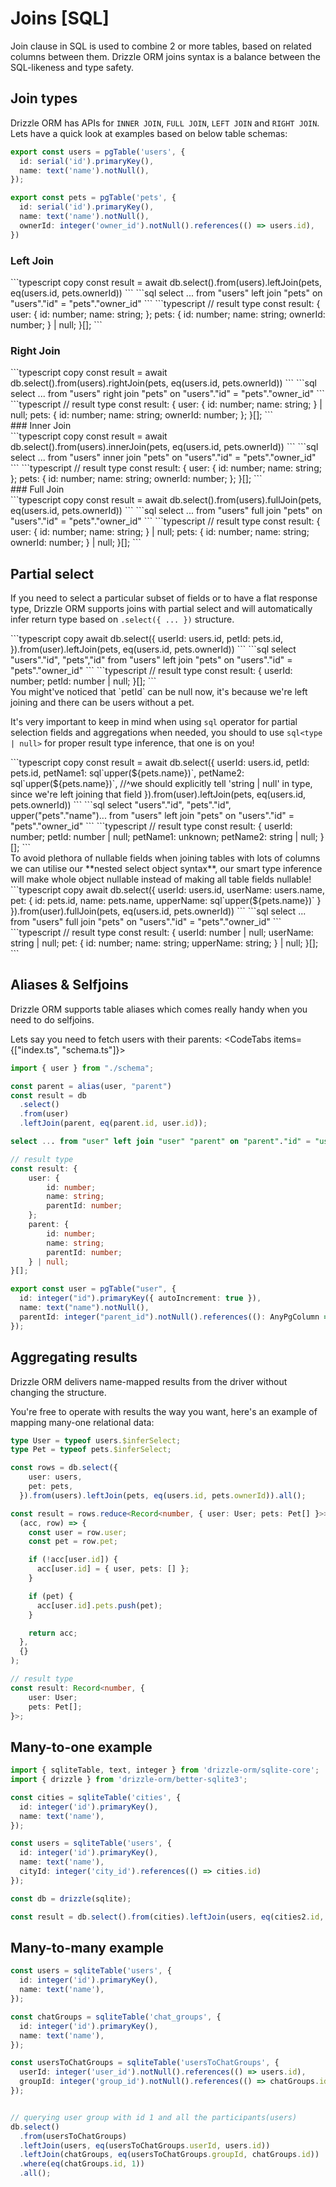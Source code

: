 
# Joins [SQL]
Join clause in SQL is used to combine 2 or more tables, based on related columns between them.
Drizzle ORM joins syntax is a balance between the SQL-likeness and type safety.

## Join types
Drizzle ORM has APIs for `INNER JOIN`, `FULL JOIN`, `LEFT JOIN` and `RIGHT JOIN`.
Lets have a quick look at examples based on below table schemas:
```typescript copy
export const users = pgTable('users', {
  id: serial('id').primaryKey(),
  name: text('name').notNull(),
});

export const pets = pgTable('pets', {
  id: serial('id').primaryKey(),
  name: text('name').notNull(),
  ownerId: integer('owner_id').notNull().references(() => users.id),
})
```

### Left Join
<Section>
```typescript copy
const result = await db.select().from(users).leftJoin(pets, eq(users.id, pets.ownerId))
```
```sql
select ... from "users" left join "pets" on "users"."id" = "pets"."owner_id"
```
```typescript
// result type
const result: {
    user: {
        id: number;
        name: string;
    };
    pets: {
        id: number;
        name: string;
        ownerId: number;
    } | null;
}[];
```
</Section>

### Right Join
<Section>
```typescript copy
const result = await db.select().from(users).rightJoin(pets, eq(users.id, pets.ownerId))
```
```sql
select ... from "users" right join "pets" on "users"."id" = "pets"."owner_id"
```
```typescript
// result type
const result: {
    user: {
        id: number;
        name: string;
    } | null;
    pets: {
        id: number;
        name: string;
        ownerId: number;
    };
}[];
```
</Section>
### Inner Join
<Section>
```typescript copy
const result = await db.select().from(users).innerJoin(pets, eq(users.id, pets.ownerId))
```
```sql
select ... from "users" inner join "pets" on "users"."id" = "pets"."owner_id"
```
```typescript
// result type
const result: {
    user: {
        id: number;
        name: string;
    };
    pets: {
        id: number;
        name: string;
        ownerId: number;
    };
}[];
```
</Section>
### Full Join
<Section>
```typescript copy
const result = await db.select().from(users).fullJoin(pets, eq(users.id, pets.ownerId))
```
```sql
select ... from "users" full join "pets" on "users"."id" = "pets"."owner_id"
```
```typescript
// result type
const result: {
    user: {
        id: number;
        name: string;
    } | null;
    pets: {
        id: number;
        name: string;
        ownerId: number;
    } | null;
}[];
```
</Section>

## Partial select
If you need to select a particular subset of fields or to have a flat response type, Drizzle ORM
supports joins with partial select and will automatically infer return type based on `.select({ ... })` structure.
<Section>
```typescript copy
await db.select({
  userId: users.id,
  petId: pets.id,
}).from(user).leftJoin(pets, eq(users.id, pets.ownerId))
```
```sql
select "users"."id", "pets","id" from "users" left join "pets" on "users"."id" = "pets"."owner_id"
```
```typescript
// result type
const result: {
  userId: number;
  petId: number | null;
}[];
```
</Section>
You might've noticed that `petId` can be null now, it's because we're left joining and there can be users without a pet.

It's very important to keep in mind when using `sql` operator for partial selection fields and aggregations when needed,
you should to use `sql<type | null>` for proper result type inference, that one is on you!
<Section>
```typescript copy
const result = await db.select({
  userId: users.id,
  petId: pets.id,
  petName1: sql`upper(${pets.name})`,
  petName2: sql<string | null>`upper(${pets.name})`,
  //˄we should explicitly tell 'string | null' in type, since we're left joining that field
}).from(user).leftJoin(pets, eq(users.id, pets.ownerId))
```
```sql
select "users"."id", "pets"."id", upper("pets"."name")... from "users" left join "pets" on "users"."id" = "pets"."owner_id"
```
```typescript
// result type
const result: {
  userId: number;
  petId: number | null;
  petName1: unknown;
  petName2: string | null;
}[];
```
</Section>
To avoid plethora of nullable fields when joining tables with lots of columns we can utilise our **nested select object syntax**,
our smart type inference will make whole object nullable instead of making all table fields nullable!
<Section>
```typescript copy
await db.select({
  userId: users.id,
  userName: users.name,
  pet: {
    id: pets.id,
    name: pets.name,
    upperName: sql<string>`upper(${pets.name})`
  }
}).from(user).fullJoin(pets, eq(users.id, pets.ownerId))
```
```sql
select ... from "users" full join "pets" on "users"."id" = "pets"."owner_id"
```
```typescript
// result type
const result: {
    userId: number | null;
    userName: string | null;
    pet: {
        id: number;
        name: string;
        upperName: string;
    } | null;
}[];
```
</Section>

## Aliases & Selfjoins
Drizzle ORM supports table aliases which comes really handy when you need to do selfjoins.

Lets say you need to fetch users with their parents:
<CodeTabs items={["index.ts", "schema.ts"]}>
<CodeTab>
```typescript copy
import { user } from "./schema";

const parent = alias(user, "parent")
const result = db
  .select()
  .from(user)
  .leftJoin(parent, eq(parent.id, user.id));
```
```sql
select ... from "user" left join "user" "parent" on "parent"."id" = "user"."id"
```
```typescript
// result type
const result: {
    user: {
        id: number;
        name: string;
        parentId: number;
    };
    parent: {
        id: number;
        name: string;
        parentId: number;
    } | null;
}[];
```
</CodeTab>

```typescript
export const user = pgTable("user", {
  id: integer("id").primaryKey({ autoIncrement: true }),
  name: text("name").notNull(),
  parentId: integer("parent_id").notNull().references((): AnyPgColumn => user.id)
});
```

</CodeTabs>

## Aggregating results
Drizzle ORM delivers name-mapped results from the driver without changing the structure.

You're free to operate with results the way you want, here's an example of mapping many-one relational data:
```typescript
type User = typeof users.$inferSelect;
type Pet = typeof pets.$inferSelect;

const rows = db.select({
    user: users,
    pet: pets,
  }).from(users).leftJoin(pets, eq(users.id, pets.ownerId)).all();

const result = rows.reduce<Record<number, { user: User; pets: Pet[] }>>(
  (acc, row) => {
    const user = row.user;
    const pet = row.pet;

    if (!acc[user.id]) {
      acc[user.id] = { user, pets: [] };
    }

    if (pet) {
      acc[user.id].pets.push(pet);
    }

    return acc;
  },
  {}
);

// result type
const result: Record<number, {
    user: User;
    pets: Pet[];
}>;
```

## Many-to-one example
```typescript
import { sqliteTable, text, integer } from 'drizzle-orm/sqlite-core';
import { drizzle } from 'drizzle-orm/better-sqlite3';

const cities = sqliteTable('cities', {
  id: integer('id').primaryKey(),
  name: text('name'),
});

const users = sqliteTable('users', {
  id: integer('id').primaryKey(),
  name: text('name'),
  cityId: integer('city_id').references(() => cities.id)
});

const db = drizzle(sqlite);

const result = db.select().from(cities).leftJoin(users, eq(cities2.id, users2.cityId)).all();
```
## Many-to-many example
```typescript
const users = sqliteTable('users', {
  id: integer('id').primaryKey(),
  name: text('name'),
});

const chatGroups = sqliteTable('chat_groups', {
  id: integer('id').primaryKey(),
  name: text('name'),
});

const usersToChatGroups = sqliteTable('usersToChatGroups', {
  userId: integer('user_id').notNull().references(() => users.id),
  groupId: integer('group_id').notNull().references(() => chatGroups.id),
});


// querying user group with id 1 and all the participants(users)
db.select()
  .from(usersToChatGroups)
  .leftJoin(users, eq(usersToChatGroups.userId, users.id))
  .leftJoin(chatGroups, eq(usersToChatGroups.groupId, chatGroups.id))
  .where(eq(chatGroups.id, 1))
  .all();
```
